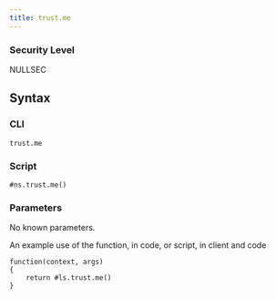 ```yaml
---
title: trust.me
---
```


### Security Level

NULLSEC

## Syntax

### CLI

```
trust.me
```

### Script

```
#ns.trust.me()
```

### Parameters

No known parameters.

An example use of the function, in code, or script, in client and code

```
function(context, args)
{
	return #ls.trust.me()
}
```
